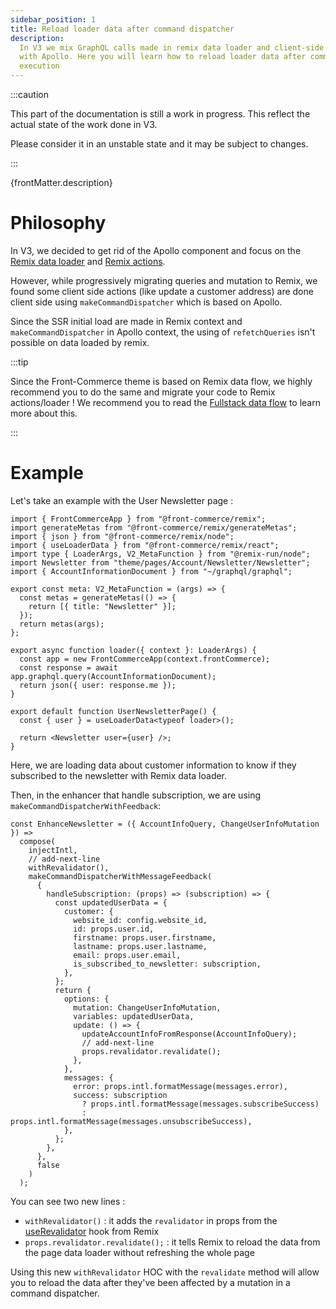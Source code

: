 ```yaml
---
sidebar_position: 1
title: Reload loader data after command dispatcher
description:
  In V3 we mix GraphQL calls made in remix data loader and client-side requests
  with Apollo. Here you will learn how to reload loader data after command
  execution
---
```


:::caution

This part of the documentation is still a work in progress. This reflect the
actual state of the work done in V3.

Please consider it in an unstable state and it may be subject to changes.

:::

<p>{frontMatter.description}</p>

# Philosophy

In V3, we decided to get rid of the Apollo component and focus on the
[Remix data loader](https://remix.run/docs/en/main/route/loader) and
[Remix actions](https://remix.run/docs/en/main/route/action).

However, while progressively migrating queries and mutation to Remix, we found
some client side actions (like update a customer address) are done client side
using `makeCommandDispatcher` which is based on Apollo.

Since the SSR initial load are made in Remix context and `makeCommandDispatcher`
in Apollo context, the using of `refetchQueries` isn't possible on data loaded
by remix.

:::tip

Since the Front-Commerce theme is based on Remix data flow, we highly recommend
you to do the same and migrate your code to Remix actions/loader ! We recommend
you to read the
[Fullstack data flow](https://remix.run/docs/en/main/discussion/data-flow) to
learn more about this.

:::

# Example

Let's take an example with the User Newsletter page :

```tsx title="skeleton/app/routes/user.newsletter.tsx"
import { FrontCommerceApp } from "@front-commerce/remix";
import generateMetas from "@front-commerce/remix/generateMetas";
import { json } from "@front-commerce/remix/node";
import { useLoaderData } from "@front-commerce/remix/react";
import type { LoaderArgs, V2_MetaFunction } from "@remix-run/node";
import Newsletter from "theme/pages/Account/Newsletter/Newsletter";
import { AccountInformationDocument } from "~/graphql/graphql";

export const meta: V2_MetaFunction = (args) => {
  const metas = generateMetas(() => {
    return [{ title: "Newsletter" }];
  });
  return metas(args);
};

export async function loader({ context }: LoaderArgs) {
  const app = new FrontCommerceApp(context.frontCommerce);
  const response = await app.graphql.query(AccountInformationDocument);
  return json({ user: response.me });
}

export default function UserNewsletterPage() {
  const { user } = useLoaderData<typeof loader>();

  return <Newsletter user={user} />;
}
```

Here, we are loading data about customer information to know if they subscribed
to the newsletter with Remix data loader.

Then, in the enhancer that handle subscription, we are using
`makeCommandDispatcherWithFeedback`:

```tsx title="packages/theme-chocolatine/theme/pages/Account/Newsletter/Newsletter"
const EnhanceNewsletter = ({ AccountInfoQuery, ChangeUserInfoMutation }) =>
  compose(
    injectIntl,
    // add-next-line
    withRevalidator(),
    makeCommandDispatcherWithMessageFeedback(
      {
        handleSubscription: (props) => (subscription) => {
          const updatedUserData = {
            customer: {
              website_id: config.website_id,
              id: props.user.id,
              firstname: props.user.firstname,
              lastname: props.user.lastname,
              email: props.user.email,
              is_subscribed_to_newsletter: subscription,
            },
          };
          return {
            options: {
              mutation: ChangeUserInfoMutation,
              variables: updatedUserData,
              update: () => {
                updateAccountInfoFromResponse(AccountInfoQuery);
                // add-next-line
                props.revalidator.revalidate();
              },
            },
            messages: {
              error: props.intl.formatMessage(messages.error),
              success: subscription
                ? props.intl.formatMessage(messages.subscribeSuccess)
                : props.intl.formatMessage(messages.unsubscribeSuccess),
            },
          };
        },
      },
      false
    )
  );
```

You can see two new lines :

- `withRevalidator()` : it adds the `revalidator` in props from the
  [useRevalidator](https://remix.run/docs/en/main/hooks/use-revalidator) hook
  from Remix
- `props.revalidator.revalidate();` : it tells Remix to reload the data from the
  page data loader without refreshing the whole page

Using this new `withRevalidator` HOC with the `revalidate` method will allow you
to reload the data after they've been affected by a mutation in a command
dispatcher.
